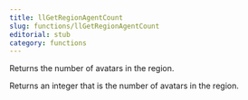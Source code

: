 ```yaml
---
title: llGetRegionAgentCount
slug: functions/llGetRegionAgentCount
editorial: stub
category: functions
---
```


<LSLFunction
	name="llGetRegionAgentCount"
	returnType="integer"
/>

Returns the number of avatars in the region.

Returns an integer that is the number of avatars in the region.
